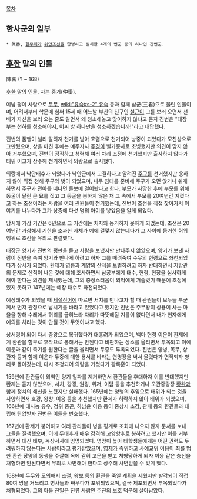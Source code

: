 [[목차]]
== 한사군의 일부 ==
 * 眞番, [[한무제]]가 [[위만조선]]을 합병하고 설치한 4개의 번군 중의 하나인 진번군.

== [[후한]] 말의 인물 ==
陳蕃
(? ~ 168)

[[후한]] 말의 인물. 자는 중거(仲舉).

여남 평여 사람으로 [[두무]], [[wiki:"유숙#s-2" 유숙]] 등과 함께 삼군(三君)으로 불린 인물이며, 어려서부터 학문에 힘써 15세 때 어느날 부친의 친구인 [[설근]]이 그를 보러 오면서 선배가 자신을 보러 오는 줄도 알면서 왜 청소해놓고 맞이하지 않냐고 묻자 진번은 "대장부는 천하를 청소해야지, 어찌 방 하나만을 청소하겠습니까!"라고 대답했다.

진번의 품행이 널리 알려져 천거를 받아 효렴으로 천거되어 낭중이 되었다가 모친상으로 그만뒀으며, 상을 마친 후에는 예주자사 [[주경]]이 별가종사로 초빙했지만 의견이 맞지 않아 거부했으며, 진번이 정직하고 청렴해 여러 차례 조정에 천거했지만 출사하지 않다가 태위 이고가 상주해 천거하면서 의랑으로 출사했다.

의랑에서 낙안태수가 되었다가 낙안군에서 고결하다고 알려진 [[주구]]를 천거했지만 응하지 않아 직접 청해 주구와 벗이 되었으며, 나무 침대를 준비해 주구가 오면 앉거나 쉬게 하면서 주구가 관아를 떠나면 들보에 걸어놨다고 한다. 부모가 사망한 후에 부모를 위해 동굴이 달린 큰 묘를 짓고 그 동굴을 봉하지 않은 채 그 속에서 부모를 20여년간 지켰다고 하는 조선이라는 사람을 여러 관원들이 천거했는데, 진번이 조선을 직접 찾아가서 이야기를 나누다가 그가 상중에 다섯 명의 아이를 낳았음을 알게 되었다.

당시에 거상 기간은 6년으로 그 기간에는 처자와 동거하지 못하게 되었는데, 조선은 20여년간 거상해서 기한을 초과한 자체가 예에 걸맞지 않는데다가 그 사이에 동거한 허위 행위로 조선을 유죄로 판결했다.

대장군 양기가 진번의 평판을 듣고 사람을 보냈지만 만나주지 않았으며, 양기가 보낸 사람이 진번을 속여 양기와 만나게 하려고 하자 그를 때려죽여 수무의 현령으로 좌천되었다가 상서가 되었다. 환제가 영릉과 계양의 산적을 토벌하려고 하자 반대하면서 지방관의 문제로 산적이 나온 것에 대해 조사하면서 삼공부에게 태수, 현령, 현장을 심사하게 해야 한다는 의견을 제시했는데, 그의 충정스러움이 외척에게 거슬렸기 때문에 조정에 있지 못하고 147년에는 예장 태수로 좌천되었다.

예장태수가 되었을 때 [[세설신어]]에 따르면 서치를 만나고자 할 때 관원들이 모두들 부군께서 먼저 관청으로 납시기를 바라고 있었다고 했지만 진번은 주무왕이 상용이 사는 마을을 향해 수레에서 허리를 굽히느라 자리가 따뜻해질 겨를이 없다면서 내가 현자에게 예의를 차리는 것이 안될 것이 무엇이냐고 했다.

상서령이 되어 다시 중앙으로 복귀했다가 대홍려가 되었으며, 백마 현령 이운이 환제에게 환관을 함부로 후작으로 봉해서는 안된다고 비판하는 상소를 올리면서 투옥되고 이에 이운과 같이 죽기를 원한다는 글을 올리면서 두중도 투옥되었다. 진번은 양병, 목무, 상관자 등과 함께 이운과 두중에 대한 용서를 바라는 연명장을 써서 올렸다가 면직되자 향리로 돌아갔는데, 다시 초청되어 의랑을 거쳤다가 광록훈이 되었다.

159년에 환관들이 외척인 양기 일파를 제거하면서 환관들을 후대하자 이를 반대했지만 환제는 듣지 않았으며, 서치, 강굉, 원굉, 위저, 이담 등을 추천하거나 오관중랑장 [[황완]]과 함께 정치의 쇄신을 노렸지만 실패했다. 165년에는 양병의 후임으로 태위가 되는 것을 사양하면서 호광, 왕창, 이응 등을 추천했지만 환제가 허락하지 않아 태위가 되었으며, 166년에 대사농 유우, 정위 풍곤, 하남윤 이응 등이 중상시 소강, 관패 등의 환관들과 대립해 탄압받자 진번은 이들을 변호했다.

167년에 환제가 붕어하고 여러 관리들이 병을 핑계로 조회에 나오지 않자 문서를 보내 그들을 질책했으며, 이에 두태후가 매우 감격해 고양향후로 봉하려고 했지만 이를 거부하면서 대신 태부, 녹상서사에 임명되었다. 명망이 높아 태학생들에게는 어떤 권력도 두려워하지 않는다는 사람이라고 평가받았으며, [[영제]]가 즉위하고 사예교위 이응이 죄를 범한 환관 장양의 동생을 주살해 옥에 갇혀 고문을 받고 처형당하게 되자 이응 같은 충신을 처형하면 안된다면서 무죄로 사면해야 한다고 상주해 사면받을 수 있게 했다.

168년에 두무와 모의해서 조절, 왕보 등의 환관을 죽일 계획을 세웠지만 발각되어 직접 80여 명을 거느리고 병사들과 싸우다가 포위되었으며, 결국 체포되면서 투옥되었다가 처형되었다. 그의 아들 진일은 진류 사람인 주진의 보호 덕분에 살아남았다.

